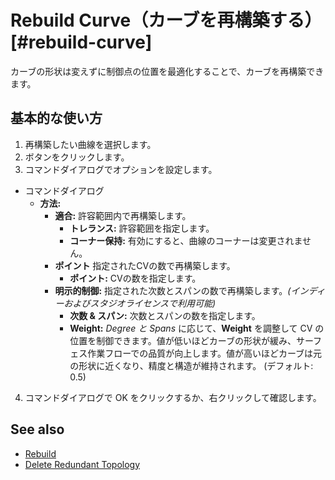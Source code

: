 
# Rebuild Curve（カーブを再構築する）[#rebuild-curve]

<Reference shortcut="" command="Rebuild Curve" button="提案されたコマンドメニュー内" buttonIcon='button-rebuild' />

カーブの形状は変えずに制御点の位置を最適化することで、カーブを再構築できます。

## 基本的な使い方

1. 再構築したい曲線を選択します。
2. <ButtonIcon type="button-rebuild" /> ボタンをクリックします。
3. コマンドダイアログでオプションを設定します。
  - <Kst>コマンドダイアログ</Kst>
    - **方法:**
      - **適合:** 許容範囲内で再構築します。
        - **トレランス:** 許容範囲を指定します。
        - **コーナー保持:** 有効にすると、曲線のコーナーは変更されません。
      - **ポイント** 指定されたCVの数で再構築します。
        - **ポイント:** CVの数を指定します。
      - **明示的制御:** 指定された次数とスパンの数で再構築します。*(インディーおよびスタジオライセンスで利用可能)*
        - **次数 & スパン:** 次数とスパンの数を指定します。
        - **Weight:** *Degree と Spans* に応じて、**Weight** を調整して CV の位置を制御できます。値が低いほどカーブの形状が緩み、サーフェス作業フローでの品質が向上します。値が高いほどカーブは元の形状に近くなり、精度と構造が維持されます。 (デフォルト: 0.5)  
4. コマンドダイアログで OK をクリックするか、右クリックして確認します。

<VideoPlayer fileName="rebuild-curve"/>

## See also
- [Rebuild](/solid/rebuild)
- [Delete Redundant Topology](delete-redundant-topology)
